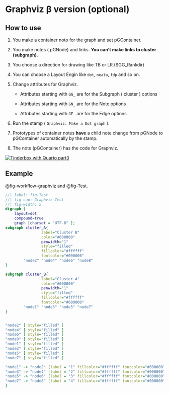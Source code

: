 

# Graphviz β version (optional) {#sec-graphviz-optional }







## How to use {#sec-how-to-use-graphviz }



1. You make a container noto for the graph and set pGContainer.



2. You make notes ( pGNode) and links. **You can't make links to cluster (subgraph)**.



3. You choose a direction for drawing like TB or LR.($GG_Rankdir)



4. You can choose a Layout Engin like `dot`,  `neato`, `fdp` and so on.



4. Change attributes for Graphviz.



    * Attributes starting with `GG_` are for the Subgraph ( cluster ) options



    * Attributes starting with `GN_` are for the Note options



    * Attributes starting with `GE_` are for the Edge options



4. Run the stamp ( `Graphviz: Make a Dot graph` ).



5. Prototypes of container notes **have** a child note change from pGNode to pGContainer automatically by the stamp.



6. The note (pGContainer) has the code for Graphviz.


[![Tinderbox with Quarto part3](screenshots/youtube_opening_part3.png)](https://youtu.be/fayHy-Ikr5I)








## Example {#sec-graphviz-example }

 @fig-workflow-graphviz and @fig-Test.


```dot
//| label: fig-Test
//| fig-cap: Graphviz Test
//| fig-width: 5
digraph {
    layout=dot
    compound=true
    graph [charset = "UTF-8" ];
subgraph cluster_A{
                label="Cluster B"
                color="#000000"
                penwidth="1"
                style="filled"
                fillcolor="#ffffff"
                fontcolor="#000000"
        "node2" "node4" "node6" "node8" 
}

subgraph cluster_B{
                label="Cluster A"
                color="#000000"
                penwidth="1"
                style="filled"
                fillcolor="#ffffff"
                fontcolor="#000000"
        "node1" "node3" "node5" "node7" 
}


"node2" [ style="filled" ]
"node4" [ style="filled" ]
"node6" [ style="filled" ]
"node8" [ style="filled" ]
"node1" [ style="filled" ]
"node3" [ style="filled" ]
"node5" [ style="filled" ]
"node7" [ style="filled" ]

"node1" -> "node2" [label = "1" fillcolor="#ffffff" fontcolor="#000000" ]
"node3" -> "node4" [label = "2" fillcolor="#ffffff" fontcolor="#000000" ltail = "cluster_B" ]
"node5" -> "node6" [label = "3" fillcolor="#ffffff" fontcolor="#000000" lhead = "cluster_A" ]
"node7" -> "node8" [label = "4" fillcolor="#ffffff" fontcolor="#000000" lhead = "cluster_A" ltail = "cluster_B" ]
}
```








